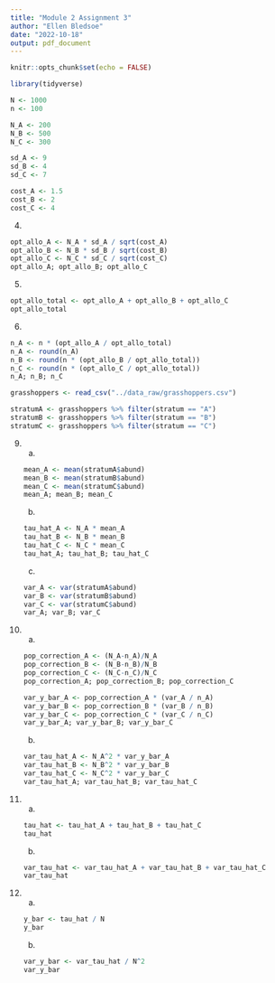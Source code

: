 ```yaml
---
title: "Module 2 Assignment 3"
author: "Ellen Bledsoe"
date: "2022-10-18"
output: pdf_document
---
```


```r
knitr::opts_chunk$set(echo = FALSE)
```

```r
library(tidyverse)
```

```r
N <- 1000
n <- 100
```

```r
N_A <- 200
N_B <- 500
N_C <- 300
```

```r
sd_A <- 9
sd_B <- 4
sd_C <- 7
```

```r
cost_A <- 1.5
cost_B <- 2
cost_C <- 4
```

4.  

```r
opt_allo_A <- N_A * sd_A / sqrt(cost_A)
opt_allo_B <- N_B * sd_B / sqrt(cost_B)
opt_allo_C <- N_C * sd_C / sqrt(cost_C)
opt_allo_A; opt_allo_B; opt_allo_C
```

5.  

```r
opt_allo_total <- opt_allo_A + opt_allo_B + opt_allo_C
opt_allo_total
```

6.  

```r
n_A <- n * (opt_allo_A / opt_allo_total) 
n_A <- round(n_A)
n_B <- round(n * (opt_allo_B / opt_allo_total)) 
n_C <- round(n * (opt_allo_C / opt_allo_total)) 
n_A; n_B; n_C
```

```r
grasshoppers <- read_csv("../data_raw/grasshoppers.csv")
```

```r
stratumA <- grasshoppers %>% filter(stratum == "A")
stratumB <- grasshoppers %>% filter(stratum == "B")
stratumC <- grasshoppers %>% filter(stratum == "C")
```

9.  

    a.  

    ```r
    mean_A <- mean(stratumA$abund)
    mean_B <- mean(stratumB$abund)
    mean_C <- mean(stratumC$abund)
    mean_A; mean_B; mean_C
    ```

    b.  

    ```r
    tau_hat_A <- N_A * mean_A
    tau_hat_B <- N_B * mean_B
    tau_hat_C <- N_C * mean_C
    tau_hat_A; tau_hat_B; tau_hat_C
    ```

    c.  

    ```r
    var_A <- var(stratumA$abund)
    var_B <- var(stratumB$abund)
    var_C <- var(stratumC$abund)
    var_A; var_B; var_C
    ```

```{=html}
<!-- -->
```
10. 

    a.  

    ```r
    pop_correction_A <- (N_A-n_A)/N_A
    pop_correction_B <- (N_B-n_B)/N_B
    pop_correction_C <- (N_C-n_C)/N_C
    pop_correction_A; pop_correction_B; pop_correction_C

    var_y_bar_A <- pop_correction_A * (var_A / n_A)
    var_y_bar_B <- pop_correction_B * (var_B / n_B)
    var_y_bar_C <- pop_correction_C * (var_C / n_C)
    var_y_bar_A; var_y_bar_B; var_y_bar_C
    ```

    b.  

    ```r
    var_tau_hat_A <- N_A^2 * var_y_bar_A
    var_tau_hat_B <- N_B^2 * var_y_bar_B
    var_tau_hat_C <- N_C^2 * var_y_bar_C
    var_tau_hat_A; var_tau_hat_B; var_tau_hat_C
    ```

```{=html}
<!-- -->
```
11. 

    a.  

    ```r
    tau_hat <- tau_hat_A + tau_hat_B + tau_hat_C
    tau_hat
    ```

    b.  

    ```r
    var_tau_hat <- var_tau_hat_A + var_tau_hat_B + var_tau_hat_C
    var_tau_hat
    ```

```{=html}
<!-- -->
```
12. 

    a.  

    ```r
    y_bar <- tau_hat / N
    y_bar
    ```

    b.  

    ```r
    var_y_bar <- var_tau_hat / N^2
    var_y_bar
    ```

#### 
